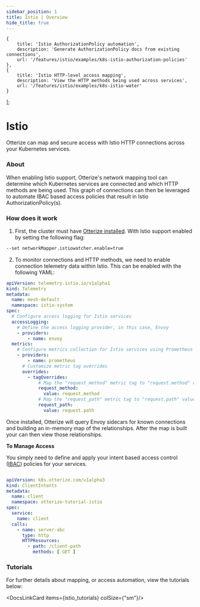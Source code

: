 ```yaml
---
sidebar_position: 1
title: Istio | Overview
hide_title: true
---
```



    {
        title: 'Istio AuthorizationPolicy automation',
        description: 'Generate AuthorizationPolicy docs from existing connections',
        url: '/features/istio/examples/k8s-istio-authorization-policies'
    },
    {
        title: 'Istio HTTP-level access mapping',
        description: 'View the HTTP methods being used across services',
        url: '/features/istio/examples/k8s-istio-water'
    }
];



# Istio

Otterize can map and secure access with Istio HTTP connections across your Kubernetes services.

### About

When enabling Istio support, Otterize's network mapping tool can determine which Kubernetes services are connected and which HTTP methods are being used. This graph of connections can then be leveraged to automate IBAC based access policies that result in Istio AuthorizationPolicy(s).

### How does it work

1. First, the cluster must have [Otterize installed](/overview/installation). With Istio support enabled by setting the following flag:

```bash
--set networkMapper.istiowatcher.enable=true
```

2. To monitor connections and HTTP methods, we need to enable connection telemetry data within Istio. This can be enabled with the following YAML:

```yaml
apiVersion: telemetry.istio.io/v1alpha1
kind: Telemetry
metadata:
  name: mesh-default
  namespace: istio-system
spec:
  # Configure access logging for Istio services
  accessLogging:
    # Define the access logging provider, in this case, Envoy
    - providers:
        - name: envoy
  metrics:
    # Configure metrics collection for Istio services using Prometheus
    - providers:
        - name: prometheus
      # Customize metric tag overrides
      overrides:
        - tagOverrides:
            # Map the "request_method" metric tag to "request.method" value
            request_method:
              value: request.method
            # Map the "request_path" metric tag to "request.path" value
            request_path:
              value: request.path

```

Once installed, Otterize will query Envoy sidecars for known connections and building an in-memory map of the relationships. After the map is built your can then view those relationships.

**To Manage Access**

You simply need to define and apply your intent based access control ([IBAC](/overview/intent-based-access-control)) policies for your services.

```yaml

apiVersion: k8s.otterize.com/v1alpha3
kind: ClientIntents
metadata:
  name: client
  namespace: otterize-tutorial-istio
spec:
  service:
    name: client
  calls:
    - name: server-abc
      type: http
      HTTPResources:
        - path: /client-path
          methods: [ GET ]

```

### Tutorials

For further details about mapping, or access automation, view the tutorials below:

<DocsLinkCard items={istio_tutorials} colSize={"sm"}/>
